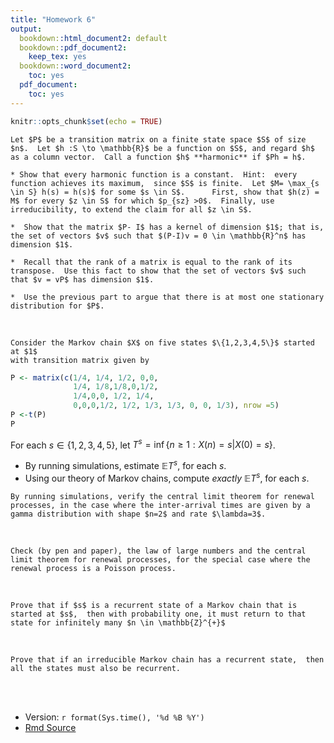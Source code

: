 ```yaml
---
title: "Homework 6"
output:
  bookdown::html_document2: default
  bookdown::pdf_document2:
    keep_tex: yes
  bookdown::word_document2:
    toc: yes
  pdf_document:
    toc: yes
---
```



```r
knitr::opts_chunk$set(echo = TRUE)
```


```exercise
Let $P$ be a transition matrix on a finite state space $S$ of size $n$.  Let $h :S \to \mathbb{R}$ be a function on $S$, and regard $h$ as a column vector.  Call a function $h$ **harmonic** if $Ph = h$.  

* Show that every harmonic function is a constant.  Hint:  every function achieves its maximum,  since $S$ is finite.  Let $M= \max_{s \in S} h(s) = h(s)$ for some $s \in S$.      First, show that $h(z) = M$ for every $z \in S$ for which $p_{sz} >0$.  Finally, use irreducibility, to extend the claim for all $z \in S$.   

*  Show that the matrix $P- I$ has a kernel of dimension $1$; that is, the set of vectors $v$ such that $(P-I)v = 0 \in \mathbb{R}^n$ has dimension $1$.  

*  Recall that the rank of a matrix is equal to the rank of its transpose.  Use this fact to show that the set of vectors $v$ such that $v = vP$ has dimension $1$.  

*  Use the previous part to argue that there is at most one stationary distribution for $P$.  
```


<br>


```exercise
Consider the Markov chain $X$ on five states $\{1,2,3,4,5\}$ started at $1$ 
with transition matrix given by
```
```r
P <- matrix(c(1/4, 1/4, 1/2, 0,0, 
              1/4, 1/8,1/8,0,1/2, 
              1/4,0,0, 1/2, 1/4, 
              0,0,0,1/2, 1/2, 1/3, 1/3, 0, 0, 1/3), nrow =5)
P <-t(P)
P
```
For each $s \in \{1,2,3,4,5\}$, let $T^s = \inf \{ n \geq 1:  X(n)=s | X(0)=s\}$.  

*  By running simulations, estimate $\mathbb{E} T^s$, for each $s$.  
*  Using our theory of Markov chains, compute *exactly* $\mathbb{E} T^s$, for each $s$.



```exercise
By running simulations, verify the central limit theorem for renewal processes, in the case where the inter-arrival times are given by a gamma distribution with shape $n=2$ and rate $\lambda=3$.
```

<br>


```exercise
Check (by pen and paper), the law of large numbers and the central limit theorem for renewal processes, for the special case where the renewal process is a Poisson process.
```

<br>


```exercise
Prove that if $s$ is a recurrent state of a Markov chain that is started at $s$,  then with probability one, it must return to that state for infinitely many $n \in \mathbb{Z}^{+}$
```


<br>

```exercise
Prove that if an irreducible Markov chain has a recurrent state,  then all the states must also be recurrent.   
```



<br>
<br>

*  Version: `r format(Sys.time(), '%d %B %Y')`
* [Rmd Source](https://tsoo-math.github.io/ucl/QHW6.Rmd)

